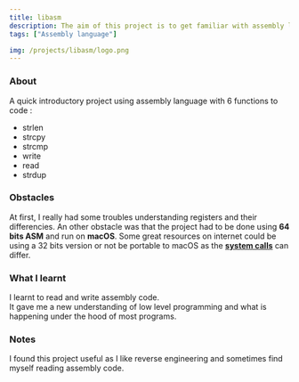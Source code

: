 ```yaml
---
title: libasm
description: The aim of this project is to get familiar with assembly language.
tags: ["Assembly language"]

img: /projects/libasm/logo.png
---
```


### About

A quick introductory project using assembly language with 6 functions to code :

- strlen
- strcpy
- strcmp
- write
- read
- strdup

### Obstacles

At first, I really had some troubles understanding registers and their differencies.
An other obstacle was that the project had to be done using **64 bits ASM** and run on **macOS**. Some great resources on internet could be using a 32 bits version or not be portable to macOS as the **[system calls](https://sigsegv.pl/osx-bsd-syscalls/)** can differ.

### What I learnt

I learnt to read and write assembly code.<br />
It gave me a new understanding of low level programming and what is happening under the hood of most programs.

### Notes

I found this project useful as I like reverse engineering and sometimes find myself reading assembly code.
